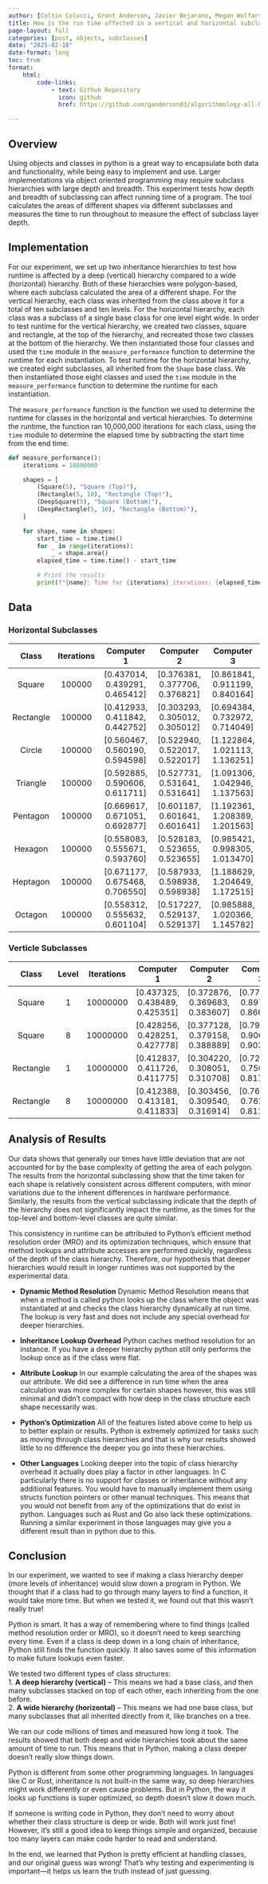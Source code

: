 ```yaml
---
author: [Coltin Colucci, Grant Anderson, Javier Bejarano, Megan Wolfarth, Willem Bennett]
title: How is the run time affected in a vertical and horizontal subclassing hierarchy?
page-layout: full
categories: [post, objects, subclasses]
date: "2025-02-18"
date-format: long
toc: true
format:
    html:
        code-links:    
            - text: Github Repository
              icon: github
              href: https://github.com/ganderson03/algorithmology-all-hands-object-subclassing

---
```



## Overview

Using objects and classes in python is a great way to encapsulate both data and functionality, while being easy to implement and use. Larger implementations via object oriented programming may require subclass hierarchies with large depth and breadth. This experiment tests how depth and breadth of subclassing can affect running time of a program. The tool calculates the areas of different shapes via different subclasses and measures the time to run throughout to measure the effect of subclass layer depth. 

## Implementation

For our experiment, we set up two inheritance hierarchies to test how runtime is affected by a deep (vertical) hierarchy compared to a wide (horizontal) hierarchy. Both of these hierarchies were polygon-based, where each subclass calculated the area of a different shape. For the vertical hierarchy, each class was inherited from the class above it for a total of ten subclasses and ten levels. For the horizontal hierarchy, each class was a subclass of a single base class for one level eight wide. In order to test runtime for the vertical hierarchy, we created two classes, square and rectangle, at the top of the hierarchy, and recreated those two classes at the bottom of the hierarchy. We then instantiated those four classes and used the `time` module in the `measure_performance` function to determine the runtime for each instantiation. To test runtime for the horizontal hierarchy, we created eight subclasses, all inherited from the `Shape` base class. We then instantiated those eight classes and used the `time` module in the `measure_performance` function to determine the runtime for each instantiation.

The `measure_performance` function is the function we used to determine the runtime for classes in the horizontal and vertical hierarchies. To determine the runtime, the function ran 10,000,000 iterations for each class, using the `time` module to determine the elapsed time by subtracting the start time from the end time.

```python
def measure_performance():
    iterations = 10000000

    shapes = [
        (Square(5), "Square (Top)"),
        (Rectangle(5, 10), "Rectangle (Top)"),
        (DeepSquare(5), "Square (Bottom)"),
        (DeepRectangle(5, 10), "Rectangle (Bottom)"),
    ]

    for shape, name in shapes:
        start_time = time.time()
        for _ in range(iterations):
            _ = shape.area()
        elapsed_time = time.time() - start_time

        # Print the results
        print(f"{name}: Time for {iterations} iterations: {elapsed_time:.6f} seconds")
```

## Data 

### Horizontal Subclasses

|    Class    |  Iterations  |            Computer 1            |           Computer 2             |           Computer 3             |
|:-----------:|:------------:|:--------------------------------:|:--------------------------------:|:--------------------------------:|
|  Square     |    100000    |  [0.437014, 0.439291, 0.465412]  |  [0.376381, 0.377706, 0.376821]  |  [0.861841, 0.911199, 0.840164]  |
|  Rectangle  |    100000    |  [0.412933, 0.411842, 0.442752]  |  [0.303293, 0.305012, 0.305012]  |  [0.694384, 0.732972, 0.714049]  |
|  Circle     |    100000    |  [0.560467, 0.560190, 0.594598]  |  [0.522940, 0.522017, 0.522017]  |  [1.122864, 1.021113, 1.136251]  |
|  Triangle   |    100000    |  [0.592885, 0.590606, 0.611711]  |  [0.527731, 0.531641, 0.531641]  |  [1.091306, 1.042946, 1.137563]  |
|  Pentagon   |    100000    |  [0.669617, 0.671051, 0.692877]  |  [0.601187, 0.601641, 0.601641]  |  [1.192361, 1.208389, 1.201563]  |
|  Hexagon    |    100000    |  [0.558083, 0.555671, 0.593760]  |  [0.528183, 0.523655, 0.523655]  |  [0.985421, 0.998305, 1.013470]  |
|  Heptagon   |    100000    |  [0.671177, 0.675468, 0.706550]  |  [0.587933, 0.598938, 0.598938]  |  [1.188629, 1.204649, 1.172515]  |
|  Octagon    |    100000    |  [0.558312, 0.555632, 0.601104]  |  [0.517227, 0.529137, 0.529137]  |  [0.985888, 1.020366, 1.145782]  |

### Verticle Subclasses

|    Class    |  Level  |  Iterations  |           Computer 1             |           Computer 2             |            Computer 3            |
|:-----------:|:-------:|:------------:|:--------------------------------:|:--------------------------------:|:--------------------------------:|
|    Square   |    1    |   10000000   |  [0.437325, 0.438489, 0.425351]  |  [0.372876, 0.369683, 0.383607]  |  [0.773531, 0.897097, 0.866563]  |
|    Square   |    8    |   10000000   |  [0.428256, 0.428251, 0.427778]  |  [0.377128, 0.379158, 0.388889]  |  [0.790949, 0.906696, 0.903268]  |
|  Rectangle  |    1    |   10000000   |  [0.412837, 0.411726, 0.411775]  |  [0.304220, 0.308051, 0.310708]  |  [0.728893, 0.750396, 0.817389]  |
|  Rectangle  |    8    |   10000000   |  [0.412388, 0.413181, 0.411833]  |  [0.303456, 0.309540, 0.316914]  |  [0.768824, 0.762135, 0.811588]  |

## Analysis of Results

Our data shows that generally our times have little deviation that are not accounted for by the base complexity of getting the area of each polygon. The results from the horizontal subclassing show that the time taken for each shape is relatively consistent across different computers, with minor variations due to the inherent differences in hardware performance. Similarly, the results from the vertical subclassing indicate that the depth of the hierarchy does not significantly impact the runtime, as the times for the top-level and bottom-level classes are quite similar.

This consistency in runtime can be attributed to Python's efficient method resolution order (MRO) and its optimization techniques, which ensure that method lookups and attribute accesses are performed quickly, regardless of the depth of the class hierarchy. Therefore, our hypothesis that deeper hierarchies would result in longer runtimes was not supported by the experimental data.


*  **Dynamic Method Resolution**
Dynamic Method Resolution means that when a method is called python looks up the class where the object was instantiated at and checks the class hierarchy dynamically at run time. The lookup is very fast and does not include any special overhead for deeper hierarchies.


* **Inheritance Lookup Overhead**
Python caches method resolution for an instance. If you have a deeper hierarchy python still only performs the lookup once as if the class were flat.


* **Attribute Lookup**
In our example calculating the area of the shapes was our attribute. We did see a difference in run time when the area calculation was more complex for certain shapes however, this was still minimal and didn't compact with how deep in the class structure each shape necessarily was.


* **Python's Optimization**
All of the features listed above come to help us to better explain or results. Python is extremely optimized for tasks such as moving through class hierarchies and that is why our results showed little to no difference the deeper you go into these hierarchies.


* **Other Languages**
Looking deeper into the topic of class hierarchy overhead it actually does play a factor in other languages. In C particularly there is no support for  classes or inheritance without any additional features. You would have to manually implement them using structs function pointers or other manual techniques. This means that you would not benefit from any of the optimizations that do exist in python. Languages such as Rust and Go also lack these optimizations. Running a similar experiment in those languages may give you a different result than in python due to this.


## Conclusion

In our experiment, we wanted to see if making a class hierarchy deeper (more levels of inheritance) would slow down a program in Python. We thought that if a class had to go through many layers to find a function, it would take more time. But when we tested it, we found out that this wasn’t really true!  

Python is smart. It has a way of remembering where to find things (called method resolution order or MRO), so it doesn’t need to keep searching every time. Even if a class is deep down in a long chain of inheritance, Python still finds the function quickly. It also saves some of this information to make future lookups even faster.  

We tested two different types of class structures:  
1. **A deep hierarchy (vertical)** – This means we had a base class, and then many subclasses stacked on top of each other, each inheriting from the one before.  
2. **A wide hierarchy (horizontal)** – This means we had one base class, but many subclasses that all inherited directly from it, like branches on a tree.  

We ran our code millions of times and measured how long it took. The results showed that both deep and wide hierarchies took about the same amount of time to run. This means that in Python, making a class deeper doesn’t really slow things down.  

Python is different from some other programming languages. In languages like C or Rust, inheritance is not built-in the same way, so deep hierarchies might work differently or even cause problems. But in Python, the way it looks up functions is super optimized, so depth doesn’t slow it down much.  

If someone is writing code in Python, they don’t need to worry about whether their class structure is deep or wide. Both will work just fine! However, it’s still a good idea to keep things simple and organized, because too many layers can make code harder to read and understand.  

In the end, we learned that Python is pretty efficient at handling classes, and our original guess was wrong! That’s why testing and experimenting is important—it helps us learn the truth instead of just guessing.